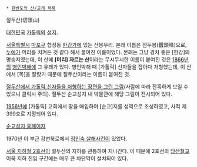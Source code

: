  * [[한반도의 산/고개 목록]]

절두산(切頭山)

[[대한민국]] [[가톨릭]]의 [[성지]].

[[서울특별시]] [[마포구]] 합정동 [[한강]]가에 있는 산봉우리. 본래 이름은 잠두봉(蠶頭峰)으로, [[누에]]가 머리를 치켜든 것 같다 해서 붙여진 이름이었다. 본래는 그냥 경치 좋은 [한강]의 명승지였는데, 이 산에 '''[머리] 자르는 산'''이라는 무시무시한 이름이 붙여진 것은 [[1866년]]의 [[병인박해]]에 그 유래가 있다. 병인박해 때 [가톨릭] 신자들을 잡아다 처형했는데, 이 산에서 [목]을 잘랐기 때문에 절두산이라는 이름이 붙여진 것. 

[http://terms.naver.com/imageDetail.nhn?docId=1205224&imageUrl=http%3A%2F%2Fdbscthumb.phinf.naver.net%2F2765_000_1%2F20131014173637342_D1ANNBIY9.jpg%2F340140.jpg%3Ftype%3Dm4500_4500_fst%26wm%3DN&categoryId=34683&mobile 절두산에서 가톨릭 신자들을 처형하는 장면을 그린 그림](사람에 따라 잔혹하게 보일 수 있으니 클릭시 주의). 절두산 순교성지 내 박물관에 해당 그림이 전시되어 있다.

[[1956년]]에 [가톨릭] 교회에서 땅을 매입하여 [순교]지를 성역으로 조성하였고, 사적 제399호로 지정되어 있다.

[http://www.jeoldusan.or.kr/ 순교성지 홈페이지]

1970년 이 부근 강변북로에서 [[정인숙 살해사건]]이 있었다.

[[서울 지하철 2호선]]이 절두산의 지하를 관통하여 지나간다. 이 때문에 2호선의 [[당산철교]] 이북 지하 진입 구간에는 매우 큰 차단막이 설치되어 있다.
